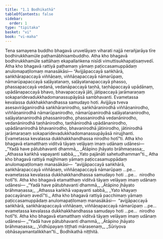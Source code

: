 ```yaml
---
title: "1.1 Bodhikathā"
tableOfContents: false
sidebar:
  order: 1
type: "tipitaka"
basket: "vi"
book: "vi-maha"
---
```



<DynamicBreadcrumb />

<Division number="1" book="vi-maha">

<Paragraph number="2" book="vi-maha">
Tena samayena buddho bhagavā uruvelāyaṃ viharati najjā nerañjarāya tīre bodhirukkhamūle paṭhamābhisambuddho. Atha kho bhagavā bodhirukkhamūle sattāhaṃ ekapallaṅkena nisīdi vimuttisukhapaṭisaṃvedī. Atha kho bhagavā rattiyā paṭhamaṃ yāmaṃ paṭiccasamuppādaṃ anulomapaṭilomaṃ manasākāsi—
</Paragraph>

<Paragraph number="3" book="vi-maha">
“Avijjāpaccayā saṅkhārā, saṅkhārapaccayā viññāṇaṃ, viññāṇapaccayā nāmarūpaṃ, nāmarūpapaccayā saḷāyatanaṃ, saḷāyatanapaccayā phasso, phassapaccayā vedanā, vedanāpaccayā taṇhā, taṇhāpaccayā upādānaṃ, upādānapaccayā bhavo, bhavapaccayā jāti, jātipaccayā jarāmaraṇaṃ sokaparidevadukkhadomanassupāyāsā sambhavanti. Evametassa kevalassa dukkhakkhandhassa samudayo hoti.
</Paragraph>

<Paragraph number="4" book="vi-maha">
Avijjāya tveva asesavirāganirodhā saṅkhāranirodho, saṅkhāranirodhā viññāṇanirodho, viññāṇanirodhā nāmarūpanirodho, nāmarūpanirodhā saḷāyatananirodho, saḷāyatananirodhā phassanirodho, phassanirodhā vedanānirodho, vedanānirodhā taṇhānirodho, taṇhānirodhā upādānanirodho, upādānanirodhā bhavanirodho, bhavanirodhā jātinirodho, jātinirodhā jarāmaraṇaṃ sokaparidevadukkhadomanassupāyāsā nirujjhanti. Evametassa kevalassa dukkhakkhandhassa nirodho hotī”ti.
</Paragraph>

<Paragraph number="5" book="vi-maha">
Atha kho bhagavā etamatthaṃ viditvā tāyaṃ velāyaṃ imaṃ udānaṃ udānesi—
</Paragraph>

<Paragraph number="6" type="verses" book="vi-maha">
_“Yadā have pātubhavanti dhammā,_  
_Ātāpino jhāyato brāhmaṇassa;_  
_Athassa kaṅkhā vapayanti sabbā,_  
_Yato pajānāti sahetudhamman”ti._  

</Paragraph>

</Division>
<Division number="2" book="vi-maha">

<Paragraph number="7" book="vi-maha">
Atha kho bhagavā rattiyā majjhimaṃ yāmaṃ paṭiccasamuppādaṃ anulomapaṭilomaṃ manasākāsi—  “avijjāpaccayā saṅkhārā, saṅkhārapaccayā viññāṇaṃ, viññāṇapaccayā nāmarūpaṃ …pe…  evametassa kevalassa dukkhakkhandhassa samudayo hoti …pe…  nirodho hotī”ti.
</Paragraph>

<Paragraph number="8" book="vi-maha">
Atha kho bhagavā etamatthaṃ viditvā tāyaṃ velāyaṃ imaṃ udānaṃ udānesi—
</Paragraph>

<Paragraph number="9" type="verses" book="vi-maha">
_“Yadā have pātubhavanti dhammā,_  
_Ātāpino jhāyato brāhmaṇassa;_  
_Athassa kaṅkhā vapayanti sabbā,_  
_Yato khayaṃ paccayānaṃ avedī”ti._  

</Paragraph>

</Division>
<Division number="3" book="vi-maha">

<Paragraph number="10" book="vi-maha">
Atha kho bhagavā rattiyā pacchimaṃ yāmaṃ paṭiccasamuppādaṃ anulomapaṭilomaṃ manasākāsi—  “avijjāpaccayā saṅkhārā, saṅkhārapaccayā viññāṇaṃ, viññāṇapaccayā nāmarūpaṃ …pe…  evametassa kevalassa dukkhakkhandhassa samudayo hoti …pe…  nirodho hotī”ti.
</Paragraph>

<Paragraph number="11" book="vi-maha">
Atha kho bhagavā etamatthaṃ viditvā tāyaṃ velāyaṃ imaṃ udānaṃ udānesi—
</Paragraph>

<Paragraph number="12" type="verses" book="vi-maha">
_“Yadā have pātubhavanti dhammā,_  
_Ātāpino jhāyato brāhmaṇassa;_  
_Vidhūpayaṃ tiṭṭhati mārasenaṃ,_  
_Sūriyova obhāsayamantalikkhan”ti._  


</Paragraph>
</Division>

<Paragraph number="13" type="center" book="vi-maha">
Bodhikathā niṭṭhitā.
</Paragraph>